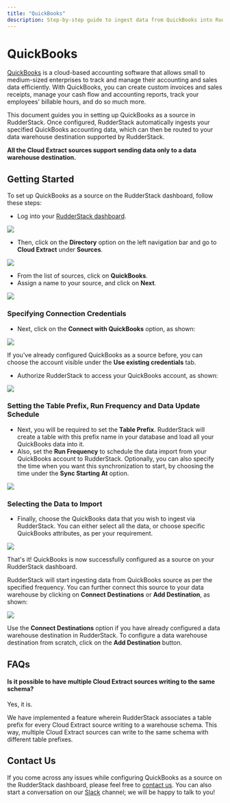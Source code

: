 ```yaml
---
title: "QuickBooks"
description: Step-by-step guide to ingest data from QuickBooks into RudderStack.
---
```


# QuickBooks

[QuickBooks](https://quickbooks.intuit.com/in/) is a cloud-based accounting software that allows small to medium-sized enterprises to track and manage their accounting and sales data efficiently. With QuickBooks, you can create custom invoices and sales receipts, manage your cash flow and accounting reports, track your employees' billable hours, and do so much more.

This document guides you in setting up QuickBooks as a source in RudderStack. Once configured, RudderStack automatically ingests your specified QuickBooks accounting data, which can then be routed to your data warehouse destination supported by RudderStack.

<div class="infoBlock">

<strong>All the Cloud Extract sources support sending data only to a data warehouse destination.</strong>

</div>

## Getting Started

To set up QuickBooks as a source on the RudderStack dashboard, follow these steps:

- Log into your [RudderStack dashboard](https://app.rudderlabs.com/signup?type=freetrial).

<img src="../../images/assets/1 (15) (1).png" />

- Then, click on the **Directory** option on the left navigation bar and go to **Cloud Extract** under **Sources**.

<img src="../../images/assets/2 (21).png" />

- From the list of sources, click on **QuickBooks**.
- Assign a name to your source, and click on **Next**.

<img src="../../images/assets/3 (17).png" />

### Specifying Connection Credentials

- Next, click on the **Connect with QuickBooks** option, as shown:

<img src="../../images/assets/4 (18).png" />

<div class="infoBlock">

If you've already configured QuickBooks as a source before, you can choose the account visible under the <strong>Use existing credentials</strong> tab.

</div>

- Authorize RudderStack to access your QuickBooks account, as shown:

<img src="../../images/assets/5 (19).png" />

### Setting the Table Prefix, Run Frequency and Data Update Schedule

- Next, you will be required to set the **Table Prefix**. RudderStack will create a table with this prefix name in your database and load all your QuickBooks data into it.
- Also, set the **Run Frequency** to schedule the data import from your QuickBooks account to RudderStack. Optionally, you can also specify the time when you want this synchronization to start, by choosing the time under the **Sync Starting At** option.

<img src="../../images/assets/6 (17).png" />

### Selecting the Data to Import

- Finally, choose the QuickBooks data that you wish to ingest via RudderStack. You can either select all the data, or choose specific QuickBooks attributes, as per your requirement.

<img src="../../images/assets/7 (12).png" />

That's it! QuickBooks is now successfully configured as a source on your RudderStack dashboard.

RudderStack will start ingesting data from QuickBooks source as per the specified frequency. You can further connect this source to your data warehouse by clicking on **Connect Destinations** or **Add Destination**, as shown:

<img src="../../images/assets/8 (6).png" />

<div class="successBlock">

  Use the <strong>Connect Destinations</strong> option if you have already
  configured a data warehouse destination in RudderStack. To configure a data
  warehouse destination from scratch, click on the
  <strong>Add Destination</strong> button.
</div>

## FAQs

#### Is it possible to have multiple Cloud Extract sources writing to the same schema?

Yes, it is.

We have implemented a feature wherein RudderStack associates a table prefix for every Cloud Extract source writing to a warehouse schema. This way, multiple Cloud Extract sources can write to the same schema with different table prefixes.

## Contact Us

If you come across any issues while configuring QuickBooks as a source on the RudderStack dashboard, please feel free to [contact us](mailto:%20docs@rudderstack.com). You can also start a conversation on our [Slack](https://rudderstack.com/join-rudderstack-slack-community) channel; we will be happy to talk to you!
